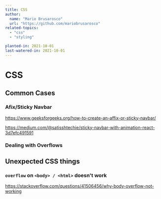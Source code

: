 ```yaml
---
title: CSS
author:
  name: "Mario Brusarosco"
  url: "https://github.com/mariobrusarosco"
related-topics:
  - "css"
  - "styling"

planted-in: 2021-10-01
last-watered-in: 2021-10-01
---
```


# CSS

## Common Cases

### Afix/Sticky Navbar

https://www.geeksforgeeks.org/how-to-create-an-affix-or-sticky-navbar/

https://medium.com/@satisshtechie/sticky-navbar-with-animation-react-3d7efc491591

### Dealing with Overflows

## Unexpected CSS things

### `overflow` on `<body> / <html>` doesn't work

https://stackoverflow.com/questions/41506456/why-body-overflow-not-working
